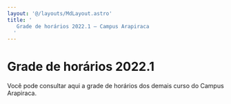 ```yaml
---
layout: '@/layouts/MdLayout.astro'
title: '
   Grade de horários 2022.1 — Campus Arapiraca
  '
---
```




Grade de horários 2022.1
========================










 Você pode consultar aqui a grade de horários dos demais curso do Campus Arapiraca.
 





























